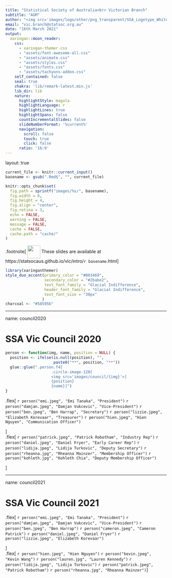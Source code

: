 ```yaml
---
title: "Statistical Society of Australia<br> Victorian Branch"
subtitle: "AGM"
author: "<img src='images/logo/other/png_transparent/SSA_Logotype_White-Blue.png' height='200px'/>"
email: "vic.branch@statsoc.org.au"
date: "16th March 2021"
output:
  xaringan::moon_reader:
    css:
      - xaringan-themer.css
      - "assets/font-awesome-all.css"
      - "assets/animate.css"
      - "assets/styles.css"
      - "assets/fonts.css"
      - "assets/tachyons-addon.css"
    self_contained: false 
    seal: true 
    chakra: 'lib/remark-latest.min.js'
    lib_dir: lib
    nature:
      highlightStyle: magula
      highlightLanguage: r 
      highlightLines: true
      highlightSpans: false 
      countIncrementalSlides: false
      slideNumberFormat: '%current%'
      navigation:
        scroll: false 
        touch: true
        click: false
      ratio: '16:9'
---
```


layout: true

```r
current_file <- knitr::current_input()
basename <- gsub(".Rmd$", "", current_file)

knitr::opts_chunk$set(
  fig.path = sprintf("images/%s/", basename),
  fig.width = 6,
  fig.height = 4,
  fig.align = "center",
  fig.retina = 3,
  echo = FALSE,
  warning = FALSE,
  message = FALSE,
  cache = FALSE,
  cache.path = "cache/"
)
```



.footnote[
<img style="vertical-align:middle" src='images/logo/other/png_transparent/SSA_Monogram_Navy-White.png' height='40px'/> These slides are available at https://statsocaus.github.io/vic/intro/`r basename`.html
]

```r
library(xaringanthemer)
style_duo_accent(primary_color = "#003469",
                 secondary_color = "#2babe2",
                 text_font_family = "Glacial Indifference",
                 header_font_family = "Glacial Indifference",
                 text_font_size = "30px"
                )
charcoal <- "#58595b"
```

---

name: council2020

# SSA Vic Council 2020

```r
person <- function(img, name, position = NULL) {
  position <- ifelse(is.null(position), "", 
                     paste0("**", position, "**"))
  glue::glue(".person.f4[
                    .circle-image-120[
                    <img src='images/council/{img}'>]
                    {position}  
                    {name}]")
}
```

.flex[
`r person("emi.jpeg", "Emi Tanaka", "President")`
`r person("damjan.jpeg", "Damjan Vukcevic", "Vice-President")`
`r person("ben.jpeg", "Ben Harrap", "Secretary")`
`r person("lizzie.jpeg", "Elizabeth Korevaar", "Treasurer")`
`r person("hien.jpeg", "Hien Nguyen", "Communication Officer")`

]
<br>
.flex[
`r person("patrick.jpeg", "Patrick Robotham", "Industry Rep")`
`r person("daniel.jpeg", "Daniel Fryer", "Early Career Rep")`
`r person("lidija.jpeg", "Lidija Turkovic", "Deputy Secretary")`
`r person("rheanna.jpg", "Rheanna Mainzer", "Membership Officer")`
`r person("kohleth.jpg", "Kohleth Chia", "Deputy Membership Officer")`

]

---

name: council2021

# SSA Vic Council 2021

.flex[
`r person("emi.jpeg", "Emi Tanaka", "President")`
`r person("damjan.jpeg", "Damjan Vukcevic", "Vice-President")`
`r person("ben.jpeg", "Ben Harrap")`
`r person("cameron.jpeg", "Cameron Patrick")`
`r person("daniel.jpeg", "Daniel Fryer")`
`r person("lizzie.jpeg", "Elizabeth Korevaar")`

]
<br>
.flex[
`r person("hien.jpeg", "Hien Nguyen")`
`r person("kevin.jpeg", "Kevin Wang")`
`r person("lauren.jpg", "Lauren Kennedy")`
`r person("lidija.jpeg", "Lidija Turkovic")`
`r person("patrick.jpeg", "Patrick Robotham")`
`r person("rheanna.jpg", "Rheanna Mainzer")`
]

